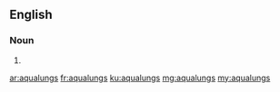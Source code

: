 ==English==

===Noun===
{{head|en|plural}}

# {{plural of|aqualung|lang=en}}

[[ar:aqualungs]]
[[fr:aqualungs]]
[[ku:aqualungs]]
[[mg:aqualungs]]
[[my:aqualungs]]